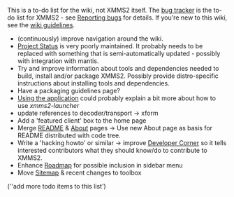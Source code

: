 This is a to-do list for the wiki, not XMMS2 itself. The [http://bugs.xmms2.xmms.se bug tracker] is the to-do list for XMMS2 - see [[Reporting bugs]] for details. If you're new to this wiki, see the [[XMMS2:Wikiguidelines | wiki guidelines]].

* (continuously) improve navigation around the wiki.
* [[Project Status]] is very poorly maintained. It probably needs to be replaced with something that is semi-automatically updated - possibly with integration with mantis.
* Try and improve information about tools and dependencies needed to build, install and/or package XMMS2. Possibly provide distro-specific instructions about installing tools and dependencies.
* Have a packaging guidelines page?
* [[Using the application]] could probably explain a bit more about how to use ''xmms2-launcher''
* update references to decoder/transport -> xform
* Add a 'featured client' box to the home page
* Merge [[README]] & [[About]] pages -> Use new About page as basis for README distributed with code tree.
* Write a 'hacking howto' or similar -> improve [[Developer Corner]] so it tells interested contributors what they should know/do to contribute to XMMS2.
* Enhance [[Roadmap]] for possible inclusion in sidebar menu
* Move [[Sitemap]] & recent changes to toolbox

(''add more todo items to this list')